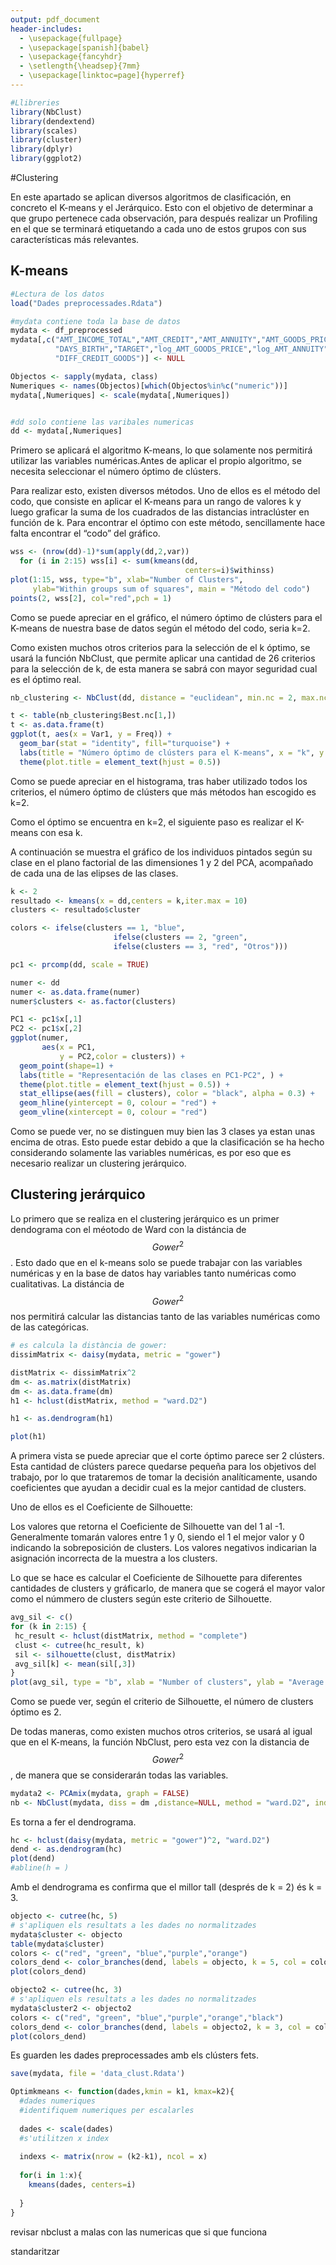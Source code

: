 ---
output: pdf_document
header-includes:
  - \usepackage{fullpage} 
  - \usepackage[spanish]{babel}
  - \usepackage{fancyhdr}
  - \setlength{\headsep}{7mm} 
  - \usepackage[linktoc=page]{hyperref}
---

```{=tex}
\setlength{\headheight}{13.6pt}
\setlength{\topmargin}{-10mm}

\rhead{Minería de Datos}
\lhead{Entrega D3}
```
\pagestyle{fancy}
```{=tex}
\cfoot{\thepage}
\setcounter{page}{5}
```

```{r, include=FALSE}
#Llibreries
library(NbClust)
library(dendextend)
library(scales)
library(cluster)
library(dplyr)
library(ggplot2)
```

#Clustering

En este apartado se aplican diversos algoritmos de clasificación, en concreto el K-means y el Jerárquico. Esto con el objetivo de determinar a que grupo pertenece cada observación, para después realizar un Profiling en el que se terminará etiquetando a cada uno de estos grupos con sus características más relevantes.

## K-means
```{r, include=FALSE}
#Lectura de los datos
load("Dades preprocessades.Rdata")

#mydata contiene toda la base de datos
mydata <- df_preprocessed
mydata[,c("AMT_INCOME_TOTAL","AMT_CREDIT","AMT_ANNUITY","AMT_GOODS_PRICE",
          "DAYS_BIRTH","TARGET","log_AMT_GOODS_PRICE","log_AMT_ANNUITY",
          "DIFF_CREDIT_GOODS")] <- NULL

Objectos <- sapply(mydata, class)
Numeriques <- names(Objectos)[which(Objectos%in%c("numeric"))]
mydata[,Numeriques] <- scale(mydata[,Numeriques])


#dd solo contiene las varibales numericas
dd <- mydata[,Numeriques]
```

Primero se aplicará el algoritmo K-means, lo que solamente nos permitirá utilizar las variables numéricas.Antes de aplicar el propio algoritmo, se necesita seleccionar el número óptimo de clústers. 

Para realizar esto, existen diversos métodos. Uno de ellos es el método del codo, que consiste en aplicar el K-means para un rango de valores k y luego graficar la suma de los cuadrados de las distancias intraclúster en función de k. Para encontrar el óptimo con este método, sencillamente hace falta encontrar el "codo" del gráfico.


```{r, warning=FALSE,echo=FALSE}
wss <- (nrow(dd)-1)*sum(apply(dd,2,var))
  for (i in 2:15) wss[i] <- sum(kmeans(dd,
                                       centers=i)$withinss)
plot(1:15, wss, type="b", xlab="Number of Clusters",
     ylab="Within groups sum of squares", main = "Método del codo")
points(2, wss[2], col="red",pch = 1)
```

Como se puede apreciar en el gráfico, el número óptimo de clústers para el K-means de nuestra base de datos según el método del codo, seria k=2.

Como existen muchos otros criterios para la selección de el k óptimo, se usará la función NbClust, que permite aplicar una cantidad de 26 criterios para la selección de k, de esta manera se sabrá con mayor seguridad cual es el óptimo real.



```{r,include=FALSE}
nb_clustering <- NbClust(dd, distance = "euclidean", min.nc = 2, max.nc = 10, method = "kmeans", index = "all")
```

```{r,echo=FALSE}
t <- table(nb_clustering$Best.nc[1,])
t <- as.data.frame(t)
ggplot(t, aes(x = Var1, y = Freq)) +
  geom_bar(stat = "identity", fill="turquoise") +
  labs(title = "Número óptimo de clústers para el K-means", x = "k", y = "nº de métodos") +
  theme(plot.title = element_text(hjust = 0.5))
```

Como se puede apreciar en el histograma, tras haber utilizado todos los criterios, el número óptimo de clústers que más métodos han escogido es k=2.

Como el óptimo se encuentra en k=2, el siguiente paso es realizar el K-means con esa k.

A continuación se muestra el gráfico de los individuos pintados según su clase en el plano factorial de las dimensiones 1 y 2 del PCA, acompañado de cada una de las elipses de las clases.

```{r}
k <- 2
resultado <- kmeans(x = dd,centers = k,iter.max = 10)
clusters <- resultado$cluster

colors <- ifelse(clusters == 1, "blue",
                       ifelse(clusters == 2, "green",
                       ifelse(clusters == 3, "red", "Otros")))

pc1 <- prcomp(dd, scale = TRUE)

numer <- dd
numer <- as.data.frame(numer)
numer$clusters <- as.factor(clusters)

PC1 <- pc1$x[,1]
PC2 <- pc1$x[,2]
ggplot(numer, 
       aes(x = PC1, 
           y = PC2,color = clusters)) +
  geom_point(shape=1) +
  labs(title = "Representación de las clases en PC1-PC2", ) +
  theme(plot.title = element_text(hjust = 0.5)) +
  stat_ellipse(aes(fill = clusters), color = "black", alpha = 0.3) +
  geom_hline(yintercept = 0, colour = "red") +
  geom_vline(xintercept = 0, colour = "red")

```

Como se puede ver, no se distinguen muy bien las 3 clases ya estan unas encima de otras. Esto puede estar debido a que la clasificación se ha hecho considerando solamente las variables numéricas, es por eso que es necesario realizar un clustering jerárquico.

## Clustering jerárquico

Lo primero que se realiza en el clustering jerárquico es un primer dendograma con el méotodo de Ward con la distáncia de $$Gower^2$$. Esto dado que en el k-means solo se puede trabajar con las variables numéricas y en la base de datos hay variables tanto numéricas como cualitativas. La distáncia de $$Gower^2$$ nos permitirá calcular las distancias tanto de las variables numéricas como de las categóricas.

```{r}
# es calcula la distància de gower:
dissimMatrix <- daisy(mydata, metric = "gower")

distMatrix <- dissimMatrix^2
dm <- as.matrix(distMatrix) 
dm <- as.data.frame(dm)
h1 <- hclust(distMatrix, method = "ward.D2")

h1 <- as.dendrogram(h1)

plot(h1)
```

A primera vista se puede apreciar que el corte óptimo parece ser 2 clústers. Esta cantidad de clústers parece quedarse pequeña para los objetivos del trabajo, por lo que trataremos de tomar la decisión analíticamente, usando coeficientes que ayudan a decidir cual es la mejor cantidad de clusters.

Uno de ellos es el Coeficiente de Silhouette:

Los valores que retorna el Coeficiente de Silhouette van del 1 al -1.
Generalmente tomarán valores entre 1 y 0, siendo el 1 el mejor valor y 0 indicando la sobreposición de clusters. Los valores negativos indicarian la asignación incorrecta de la muestra a los clusters.

Lo que se hace es calcular el Coeficiente de Silhouette para diferentes cantidades de clusters y gráficarlo, de manera que se cogerá el mayor valor como el númmero de clusters según este criterio de Silhouette.

```{r}
avg_sil <- c()
for (k in 2:15) {
 hc_result <- hclust(distMatrix, method = "complete")
 clust <- cutree(hc_result, k)
 sil <- silhouette(clust, distMatrix)
 avg_sil[k] <- mean(sil[,3])
}
plot(avg_sil, type = "b", xlab = "Number of clusters", ylab = "Average silhouette width")
```

Como se puede ver, según el criterio de Silhouette, el número de clusters óptimo es 2.

De todas maneras, como existen muchos otros criterios, se usará al igual que en el K-means, la función NbClust, pero esta vez con la distancia de $$Gower^2$$, de manera que se considerarán todas las variables.

```{r}
mydata2 <- PCAmix(mydata, graph = FALSE)
nb <- NbClust(mydata, diss = dm ,distance=NULL, method = "ward.D2", index = "silhouette",min.nc = 2, max.nc = 10)
```


Es torna a fer el dendrograma.

```{r}
hc <- hclust(daisy(mydata, metric = "gower")^2, "ward.D2") 
dend <- as.dendrogram(hc)
plot(dend)
#abline(h = )
```

Amb el dendrograma es confirma que el millor tall (després de k = 2) és k = 3.

```{r}
objecto <- cutree(hc, 5)
# s'apliquen els resultats a les dades no normalitzades
mydata$cluster <- objecto
table(mydata$cluster)
colors <- c("red", "green", "blue","purple","orange")
colors_dend <- color_branches(dend, labels = objecto, k = 5, col = colors)
plot(colors_dend)
```


```{r}
objecto2 <- cutree(hc, 3)
# s'apliquen els resultats a les dades no normalitzades
mydata$cluster2 <- objecto2
colors <- c("red", "green", "blue","purple","orange","black")
colors_dend <- color_branches(dend, labels = objecto2, k = 3, col = colors)
plot(colors_dend)
```
Es guarden les dades preprocessades amb els clústers fets.

```{r}
save(mydata, file = 'data_clust.Rdata')
```






```{r}
Optimkmeans <- function(dades,kmin = k1, kmax=k2){
  #dades numeriques
  #identifiquem numeriques per escalarles
  
  dades <- scale(dades)
  #s'utilitzen x index
  
  indexs <- matrix(nrow = (k2-k1), ncol = x)
  
  for(i in 1:x){
    kmeans(dades, centers=i)
    
  }
}
```



revisar nbclust
a malas con las numericas que si que funciona

standaritzar